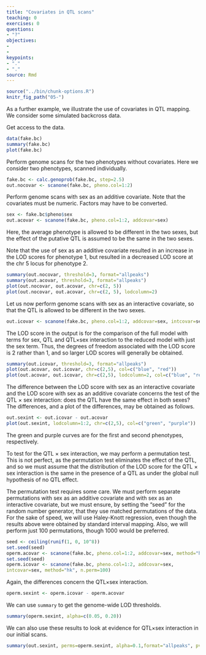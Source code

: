 ```yaml
---
title: "Covariates in QTL scans"
teaching: 0
exercises: 0
questions:
- "?"
objectives:
- 
- 
keypoints:
- "."
- "."
source: Rmd
---
```


```r
source("../bin/chunk-options.R")
knitr_fig_path("05-")
```

As a further example, we illustrate the use of covariates in QTL mapping. We consider some simulated backcross data.

Get access to the data.

```r
data(fake.bc)
summary(fake.bc)
plot(fake.bc)
```

Perform genome scans for the two phenotypes without covariates. Here we consider two phenotypes, scanned individually.

```r
fake.bc <- calc.genoprob(fake.bc, step=2.5)
out.nocovar <- scanone(fake.bc, pheno.col=1:2)
```

Perform genome scans with sex as an additive covariate. Note that the covariates must be numeric. Factors may have to be converted.

```r
sex <- fake.bc$pheno$sex
out.acovar <- scanone(fake.bc, pheno.col=1:2, addcovar=sex)
```

Here, the average phenotype is allowed to be different in the two sexes, but the effect of the putative QTL is assumed to be the same in the two sexes.

Note that the use of sex as an additive covariate resulted in an increase in the LOD scores for phenotype 1, but resulted in a decreased LOD score at the chr 5 locus for phenotype 2.

```r
summary(out.nocovar, threshold=3, format="allpeaks")
summary(out.acovar, threshold=3, format="allpeaks")
plot(out.nocovar, out.acovar, chr=c(2, 5))
plot(out.nocovar, out.acovar, chr=c(2, 5), lodcolumn=2)
```

Let us now perform genome scans with sex as an interactive covariate, so that the QTL is allowed to be different in the two sexes.

```r
out.icovar <- scanone(fake.bc, pheno.col=1:2, addcovar=sex, intcovar=sex)
```

The LOD score in the output is for the comparison of the full model with terms for sex, QTL and QTL×sex interaction to the reduced model with just the sex term. Thus, the degrees of freedom associated with the LOD score is 2 rather than 1, and so larger LOD scores will generally be obtained.

```r
summary(out.icovar, threshold=3, format="allpeaks")
plot(out.acovar, out.icovar, chr=c(2,5), col=c("blue", "red"))
plot(out.acovar, out.icovar, chr=c(2,5), lodcolumn=2, col=c("blue", "red"))
```

The difference between the LOD score with sex as an interactive covariate and the LOD score with sex as an additive covariate concerns the test of the QTL
× sex interaction: does the QTL have the same effect in both sexes? The differences, and a plot of the differences, may be obtained as follows.

```r
out.sexint <- out.icovar - out.acovar
plot(out.sexint, lodcolumn=1:2, chr=c(2,5), col=c("green", "purple"))
```

The green and purple curves are for the first and second phenotypes, respectively.

To test for the QTL × sex interaction, we may perform a permutation test. This is not perfect, as the permutation test eliminates the effect of the QTL, and so we must assume that the distribution of the LOD score for the QTL × sex interaction is the same in the presence of a QTL as under the global null hypothesis of no QTL effect.

The permutation test requires some care. We must perform separate permutations with sex as an additive covariate and with sex as an interactive covariate, but we must ensure, by setting the “seed” for the random number generator, that they use matched permutations of the data. For the sake of speed, we will use Haley-Knott regression, even though the results above were obtained by standard interval mapping. Also, we will perform just 100 permutations, though 1000 would be preferred.

```r
seed <- ceiling(runif(1, 0, 10^8))
set.seed(seed)
operm.acovar <- scanone(fake.bc, pheno.col=1:2, addcovar=sex, method="hk", n.perm=100)
set.seed(seed)
operm.icovar <- scanone(fake.bc, pheno.col=1:2, addcovar=sex,
intcovar=sex, method="hk", n.perm=100)
```

Again, the differences concern the QTL×sex interaction.

```r
operm.sexint <- operm.icovar - operm.acovar
```

We can use `summary` to get the genome-wide LOD thresholds.

```r
summary(operm.sexint, alpha=c(0.05, 0.20))
```

We can also use these results to look at evidence for QTL×sex interaction in our initial scans.

```r
summary(out.sexint, perms=operm.sexint, alpha=0.1,format="allpeaks", pvalues=TRUE)
```
